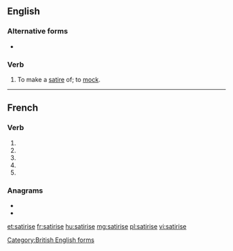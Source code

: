{{also|satirisé}}
==English==

===Alternative forms===
* {{l|en|satirize}}

===Verb===
{{en-verb|satiris}}

# To make a [[satire]] of; to [[mock]].

[[Category:British English forms]]

----

==French==

===Verb===
{{fr-verb-form}}

# {{inflection of|satiriser||1|s|pres|indc|lang=fr}}
# {{inflection of|satiriser||3|s|pres|indc|lang=fr}}
# {{inflection of|satiriser||1|s|pres|subj|lang=fr}}
# {{inflection of|satiriser||3|s|pres|subj|lang=fr}}
# {{inflection of|satiriser||2|s|impr|lang=fr}}

===Anagrams===
* {{l|fr|résistai}}
* {{l|fr|tisserai}}

[[et:satirise]]
[[fr:satirise]]
[[hu:satirise]]
[[mg:satirise]]
[[pl:satirise]]
[[vi:satirise]]